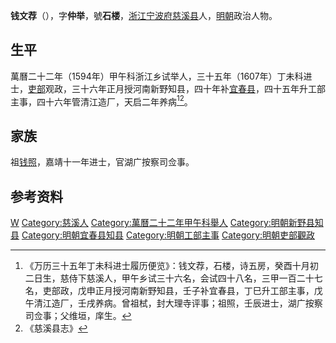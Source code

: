 {{Otheruses|other=名为钱仲举的其他人物|钱仲举}}

'''钱文荐'''（{{bd|？||？||}}），字'''仲举'''，號'''石楼'''，[[浙江|浙江]][[宁波府|宁波府]][[慈溪县|慈溪县]]人，[[明朝|明朝]]政治人物。

== 生平 ==
萬曆二十二年（1594年）甲午科浙江乡试举人，三十五年（1607年）丁未科进士，[[吏部|吏部]]观政，三十六年正月授河南新野知县，四十年补[[宜春县|宜春县]]，四十五年升工部主事，四十六年管清江造厂，天启二年养病<ref>《万历三十五年丁未科进士履历便览》：钱文荐，石楼，诗五房，癸酉十月初二日生，慈侍下慈溪人，甲午乡试三十六名，会试四十八名，三甲一百二十七名，吏部政，戊申正月授河南新野知县，壬子补宜春县，丁巳升工部主事，戊午清江造厂，壬戌养病。曾祖栻，封大理寺评事；祖照，壬辰进士，湖广按察司佥事；父维垣，庠生。</ref><ref>《慈溪县志》</ref>。

== 家族 ==
祖[[钱照|钱照]]，嘉靖十一年进士，官湖广按察司佥事。

==参考资料==
{{reflist}}

{{萬曆三十五年丁未科殿試金榜}}

{{Authority control}}

{{DEFAULTSORT:}}
[[Category:钱姓|W]]
[[Category:慈溪人|Category:慈溪人]]
[[Category:萬曆二十二年甲午科舉人|Category:萬曆二十二年甲午科舉人]]
[[Category:明朝新野县知县|Category:明朝新野县知县]]
[[Category:明朝宜春县知县|Category:明朝宜春县知县]]
[[Category:明朝工部主事|Category:明朝工部主事]]
[[Category:明朝吏部觀政|Category:明朝吏部觀政]]


{{明朝人物小作品}}